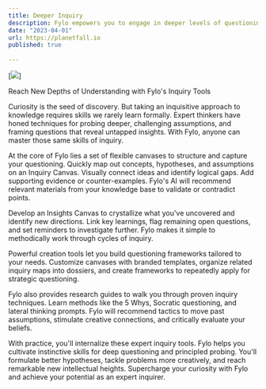 ```yaml
---
title: Deeper Inquiry
description: Fylo empowers you to engage in deeper levels of questioning and inquiry, helping you to probe and challenge assumptions and reach new depths of understanding. With Fylo, you can achieve expert-level questioning skills, leading to better, more creative thinking.
date: "2023-04-01"
url: https://planetfall.io
published: true
  
---
```



[![](/assets/inquiry.png)]

Reach New Depths of Understanding with Fylo's Inquiry Tools

Curiosity is the seed of discovery. But taking an inquisitive approach to knowledge requires skills we rarely learn formally. Expert thinkers have honed techniques for probing deeper, challenging assumptions, and framing questions that reveal untapped insights. With Fylo, anyone can master those same skills of inquiry.

At the core of Fylo lies a set of flexible canvases to structure and capture your questioning. Quickly map out concepts, hypotheses, and assumptions on an Inquiry Canvas. Visually connect ideas and identify logical gaps. Add supporting evidence or counter-examples. Fylo's AI will recommend relevant materials from your knowledge base to validate or contradict points.

Develop an Insights Canvas to crystallize what you've uncovered and identify new directions. Link key learnings, flag remaining open questions, and set reminders to investigate further. Fylo makes it simple to methodically work through cycles of inquiry.

Powerful creation tools let you build questioning frameworks tailored to your needs. Customize canvases with branded templates, organize related inquiry maps into dossiers, and create frameworks to repeatedly apply for strategic questioning.

Fylo also provides research guides to walk you through proven inquiry techniques. Learn methods like the 5 Whys, Socratic questioning, and lateral thinking prompts. Fylo will recommend tactics to move past assumptions, stimulate creative connections, and critically evaluate your beliefs.

With practice, you'll internalize these expert inquiry tools. Fylo helps you cultivate instinctive skills for deep questioning and principled probing. You'll formulate better hypotheses, tackle problems more creatively, and reach remarkable new intellectual heights. Supercharge your curiosity with Fylo and achieve your potential as an expert inquirer.